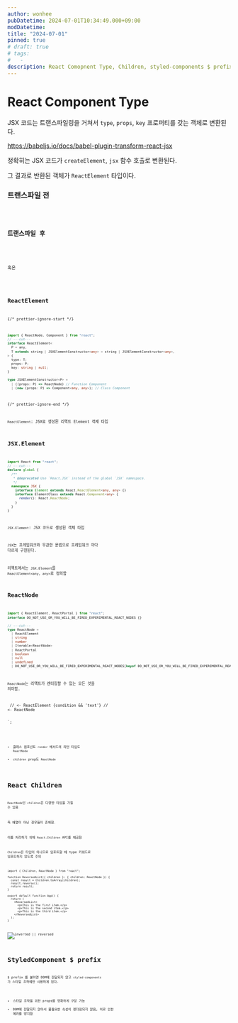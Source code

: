 ```yaml
---
author: wonhee
pubDatetime: 2024-07-01T10:34:49.000+09:00
modDatetime:
title: "2024-07-01"
pinned: true
# draft: true
# tags:
#   -
description: React Comopnent Type, Children, styled-components $ prefix
---
```


# React Component Type

JSX 코드는 트랜스파일링을 거쳐서 `type`, `props`, `key` 프로퍼티를 갖는 객체로 변환된다.

https://babeljs.io/docs/babel-plugin-transform-react-jsx

정확히는 JSX 코드가 `createElement`, `jsx` 함수 호출로 변환된다.

그 결과로 반환된 객체가 `ReactElement` 타입이다.

### 트랜스파일 전


<Code code={input} lang="js" />

### 트랜스파일 후


<Code code={output} lang="js" />

혹은


<Code code={outputClassic} lang="js" />

## ReactElement

{/* prettier-ignore-start */}
```ts twoslash
import { ReactNode, Component } from "react";
// ---cut---
interface ReactElement<
  P = any,
  T extends string | JSXElementConstructor<any> = string | JSXElementConstructor<any>,
> {
  type: T;
  props: P;
  key: string | null;
}

type JSXElementConstructor<P> =
  | ((props: P) => ReactNode) // Function Component
  | (new (props: P) => Component<any, any>); // Class Component
```
{/* prettier-ignore-end */}

`ReactElement`: JSX로 생성된 리액트 Element 객체 타입

## JSX.Element

```ts twoslash {6}
import React from "react";
// ---cut---
declare global {
  /**
   * @deprecated Use `React.JSX` instead of the global `JSX` namespace.
   */
  namespace JSX {
    interface Element extends React.ReactElement<any, any> {}
    interface ElementClass extends React.Component<any> {
      render(): React.ReactNode;
    }
  }
}
```

`JSX.Element`: JSX 코드로 생성된 객체 타입

`JSX`는 프레임워크와 무관한 문법으로 프레임워크 마다 다르게 구현된다.

리액트에서는 `JSX.Element`를 `ReactElement<any, any>`로 정의함

## ReactNode

```ts twoslash
import { ReactElement, ReactPortal } from "react";
interface DO_NOT_USE_OR_YOU_WILL_BE_FIRED_EXPERIMENTAL_REACT_NODES {}

// ---cut---
type ReactNode =
  | ReactElement
  | string
  | number
  | Iterable<ReactNode>
  | ReactPortal
  | boolean
  | null
  | undefined
  | DO_NOT_USE_OR_YOU_WILL_BE_FIRED_EXPERIMENTAL_REACT_NODES[keyof DO_NOT_USE_OR_YOU_WILL_BE_FIRED_EXPERIMENTAL_REACT_NODES];
```

`ReactNode`는 리액트가 렌더링할 수 있는 모든 것을 의미함.

  <Component> // <- ReactElement
    {condition && 'text'} // <- ReactNode
  </Component>
</div>`;

<Code code={example} lang="js" />

- 클래스 컴포넌트 `render` 메서드의 리턴 타입도 `ReactNode`
- `children` prop도 `ReactNode`

# React Children

`ReactNode`인 `children`은 다양한 타입을 가질 수 있음

즉 배열이 아닌 경우들이 존재함.

이를 처리하기 위해 `React.Children` API를 제공함

`Children`은 타입이 아니므로 임포트할 때 type 키워드로 임포트하지 않도록 주의

```tsx twoslash
import { Children, ReactNode } from "react";

function ReversedList({ children }: { children: ReactNode }) {
  const result = Children.toArray(children);
  result.reverse();
  return result;
}

export default function App() {
  return (
    <ReversedList>
      <p>This is the first item.</p>
      <p>This is the second item.</p>
      <p>This is the third item.</p>
    </ReversedList>
  );
}
```

![inverted || reversed](./reversed.png)

# StyledComponent $ prefix

$ prefix 를 붙이면 DOM에 전달되지 않고 `styled-components` 가 스타일 조작에만 사용하게 된다.

- 스타일 조작을 위한 props를 명확하게 구분 가능
- DOM에 전달되지 않아서 불필요한 속성이 렌더링되지 않음, 이로 인한 에러를 방지함
